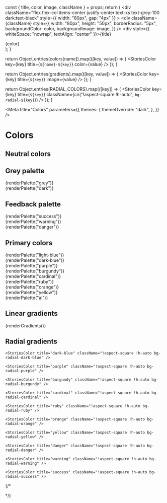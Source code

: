 

  const { title, color, image, className } = props;
  return (
    <div
      className="flex flex-col items-center justify-center text-xs text-grey-100 dark:text-black"
      style={{ width: "80px", gap: "4px" }}
    >
      <div
        className={className}
        style={{
          width: "80px",
          height: "50px",
          borderRadius: "5px",
          backgroundColor: color,
          backgroundImage: image,
        }}
      />
      <div style={{ whiteSpace: "nowrap", textAlign: "center" }}>{title}</div>
      <div className="text-grey-400">{color}</div>
    </div>
  );
}

  return Object.entries(colors[name]).map(([key, value]) => (
    <StoriesColor key={key} title={`${name}-${key}`} color={value} />
  ));
}

  return Object.entries(gradients).map(([key, value]) => (
    <StoriesColor key={key} title={`${key}`} image={value} />
  ));
}

  return Object.entries(RADIAL_COLORS).map(([key]) => (
    <StoriesColor
      key={key}
      title={`${key}`}
      className={cn("!aspect-square !h-auto", `bg-radial-${key}`)}
    />
  ));
}

<Meta
  title="Colors"
  parameters={{
    themes: {
      themeOverride: "dark",
    },
  }}
/>

# Colors

## Neutral colors

<div className="sb-unstyled flex flex-wrap gap-2">
  <StoriesColor title="white" color={colors.white} className="border border-input" />

  <StoriesColor title="black" color={colors.black} />
</div>

## Grey palette

<div className="sb-unstyled flex flex-wrap gap-2">
  {renderPalette("grey")}
</div>

<div className="sb-unstyled flex flex-wrap gap-2">
  {renderPalette("dark")}
</div>

## Feedback palette

<div className="sb-unstyled flex flex-col gap-4">
  <div className="flex flex-wrap gap-2">
    {renderPalette("success")}
  </div>

  <div className="flex flex-wrap gap-2">
    {renderPalette("warning")}
  </div>

  <div className="flex flex-wrap gap-2">
    {renderPalette("danger")}
  </div>
</div>

## Primary colors

<div className="sb-unstyled flex flex-col gap-4">
  <div className="flex flex-wrap gap-2">
    {renderPalette("light-blue")}
  </div>

  <div className="flex flex-wrap gap-2">
    {renderPalette("dark-blue")}
  </div>

  <div className="flex flex-wrap gap-2">
    {renderPalette("purple")}
  </div>

  <div className="flex flex-wrap gap-2">
    {renderPalette("burgundy")}
  </div>

  <div className="flex flex-wrap gap-2">
    {renderPalette("cardinal")}
  </div>

  <div className="flex flex-wrap gap-2">
    {renderPalette("ruby")}
  </div>

  <div className="flex flex-wrap gap-2">
    {renderPalette("orange")}
  </div>

  <div className="flex flex-wrap gap-2">
    {renderPalette("yellow")}
  </div>

  <div className="flex flex-wrap gap-2">
    {renderPalette("ai")}
  </div>
</div>

## Linear gradients

<div className="sb-unstyled flex flex-col gap-4">
  <div className="flex flex-wrap gap-2">
    {renderGradients()}
  </div>
</div>

## Radial gradients

<div className="sb-unstyled flex flex-col gap-4">
  <div className="flex flex-wrap gap-2">
    <StoriesColor title="light-blue" className="!aspect-square !h-auto bg-radial-light-blue" />

    <StoriesColor title="dark-blue" className="!aspect-square !h-auto bg-radial-dark-blue" />

    <StoriesColor title="purple" className="!aspect-square !h-auto bg-radial-purple" />

    <StoriesColor title="burgundy" className="!aspect-square !h-auto bg-radial-burgundy" />

    <StoriesColor title="cardinal" className="!aspect-square !h-auto bg-radial-cardinal" />

    <StoriesColor title="ruby" className="!aspect-square !h-auto bg-radial-ruby" />

    <StoriesColor title="orange" className="!aspect-square !h-auto bg-radial-orange" />

    <StoriesColor title="yellow" className="!aspect-square !h-auto bg-radial-yellow" />

    <StoriesColor title="danger" className="!aspect-square !h-auto bg-radial-danger" />

    <StoriesColor title="warning" className="!aspect-square !h-auto bg-radial-warning" />

    <StoriesColor title="success" className="!aspect-square !h-auto bg-radial-success" />
  </div>

  {/* <div className="flex flex-wrap gap-2">
      <StoriesColor
        title="light-blue"
        className="bg-radial !aspect-square !h-auto from-[#0097DE]/50"
      />
      <StoriesColor
        title="dark-blue"
        className="bg-radial !aspect-square !h-auto from-[#1451A0]/80"
      />
      <StoriesColor
        title="purple"
        className="bg-radial !aspect-square !h-auto from-[#472C75]/80"
      />
      <StoriesColor
        title="burgundy"
        className="bg-radial !aspect-square !h-auto from-[#822661]/50"
      />
      <StoriesColor
        title="cardinal"
        className="bg-radial !aspect-square !h-auto from-[#C13246]/50"
      />
      <StoriesColor
        title="ruby"
        className="bg-radial !aspect-square !h-auto from-[#D70043]/50"
      />
    </div> */}

  <div className="flex flex-wrap gap-2">
    <StoriesColor title="custom" className="!aspect-square !h-auto from-orange-500 to-purple-500/50 bg-radial" />
  </div>
</div>
